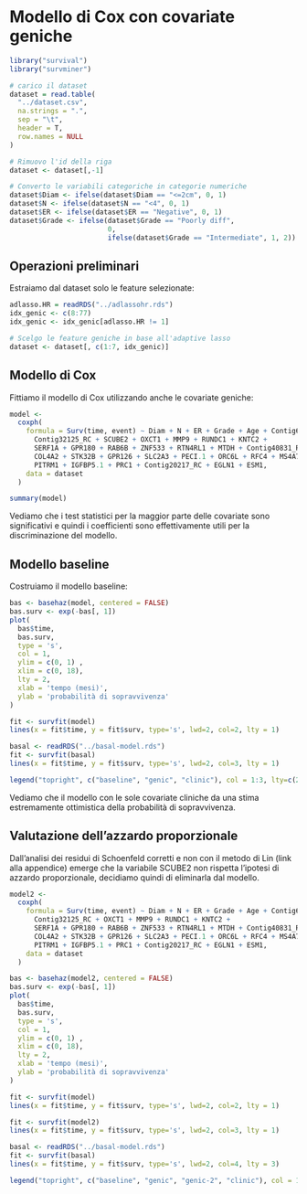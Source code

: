 # Modello di Cox con covariate geniche

```{r include=FALSE}
library("survival")
library("survminer")

# carico il dataset
dataset = read.table(
  "../dataset.csv",
  na.strings = ".",
  sep = "\t",
  header = T,
  row.names = NULL
)

# Rimuovo l'id della riga
dataset <- dataset[,-1]

# Converto le variabili categoriche in categorie numeriche
dataset$Diam <- ifelse(dataset$Diam == "<=2cm", 0, 1)
dataset$N <- ifelse(dataset$N == "<4", 0, 1)
dataset$ER <- ifelse(dataset$ER == "Negative", 0, 1)
dataset$Grade <- ifelse(dataset$Grade == "Poorly diff",
                        0,
                        ifelse(dataset$Grade == "Intermediate", 1, 2))
```

## Operazioni preliminari
Estraiamo dal dataset solo le feature selezionate:
```{r}
adlasso.HR = readRDS("../adlassohr.rds")
idx_genic <- c(8:77)
idx_genic <- idx_genic[adlasso.HR != 1]

# Scelgo le feature geniche in base all'adaptive lasso
dataset <- dataset[, c(1:7, idx_genic)]

```

## Modello di Cox
Fittiamo il modello di Cox utilizzando anche le covariate geniche:
```{r}
model <-
  coxph(
    formula = Surv(time, event) ~ Diam + N + ER + Grade + Age + Contig63649_RC + QSCN6L1 +
      Contig32125_RC + SCUBE2 + OXCT1 + MMP9 + RUNDC1 + KNTC2 +
      SERF1A + GPR180 + RAB6B + ZNF533 + RTN4RL1 + MTDH + Contig40831_RC +
      COL4A2 + STK32B + GPR126 + SLC2A3 + PECI.1 + ORC6L + RFC4 + MS4A7 +
      PITRM1 + IGFBP5.1 + PRC1 + Contig20217_RC + EGLN1 + ESM1,
    data = dataset
  )

summary(model)
```
Vediamo che i test statistici per la maggior parte delle covariate sono significativi e quindi i coefficienti sono effettivamente utili per la discriminazione del modello.

## Modello baseline
Costruiamo il modello baseline:
```{r}
bas <- basehaz(model, centered = FALSE)
bas.surv <- exp(-bas[, 1])
plot(
  bas$time,
  bas.surv,
  type = 's',
  col = 1,
  ylim = c(0, 1) ,
  xlim = c(0, 18),
  lty = 2,
  xlab = 'tempo (mesi)',
  ylab = 'probabilità di sopravvivenza'
)

fit <- survfit(model)
lines(x = fit$time, y = fit$surv, type='s', lwd=2, col=2, lty = 1)

basal <- readRDS("../basal-model.rds")
fit <- survfit(basal)
lines(x = fit$time, y = fit$surv, type='s', lwd=2, col=3, lty = 1)

legend("topright", c("baseline", "genic", "clinic"), col = 1:3, lty=c(2, 1, 1))
```
Vediamo che il modello con le sole covariate cliniche da una stima estremamente ottimistica della probabilità di sopravvivenza.

## Valutazione dell'azzardo proporzionale

Dall'analisi dei residui di Schoenfeld corretti e non con il metodo di Lin (link alla appendice) emerge che la variabile SCUBE2 non rispetta l'ipotesi di azzardo proporzionale, decidiamo quindi di eliminarla dal modello.

```{r}
model2 <-
  coxph(
    formula = Surv(time, event) ~ Diam + N + ER + Grade + Age + Contig63649_RC + QSCN6L1 +
      Contig32125_RC + OXCT1 + MMP9 + RUNDC1 + KNTC2 +
      SERF1A + GPR180 + RAB6B + ZNF533 + RTN4RL1 + MTDH + Contig40831_RC +
      COL4A2 + STK32B + GPR126 + SLC2A3 + PECI.1 + ORC6L + RFC4 + MS4A7 +
      PITRM1 + IGFBP5.1 + PRC1 + Contig20217_RC + EGLN1 + ESM1,
    data = dataset
  )

bas <- basehaz(model2, centered = FALSE)
bas.surv <- exp(-bas[, 1])
plot(
  bas$time,
  bas.surv,
  type = 's',
  col = 1,
  ylim = c(0, 1) ,
  xlim = c(0, 18),
  lty = 2,
  xlab = 'tempo (mesi)',
  ylab = 'probabilità di sopravvivenza'
)

fit <- survfit(model)
lines(x = fit$time, y = fit$surv, type='s', lwd=2, col=2, lty = 1)

fit <- survfit(model2)
lines(x = fit$time, y = fit$surv, type='s', lwd=2, col=3, lty = 1)

basal <- readRDS("../basal-model.rds")
fit <- survfit(basal)
lines(x = fit$time, y = fit$surv, type='s', lwd=2, col=4, lty = 3)

legend("topright", c("baseline", "genic", "genic-2", "clinic"), col = 1:4, lty=c(2, 1, 1, 1))
```
